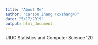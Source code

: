 ```yaml
---
title: "About Me"
author: "Carson Zhang (cxzhang4)"
date: "5/17/2019"
output: html_document
---
```


UIUC Statistics and Computer Science '20
